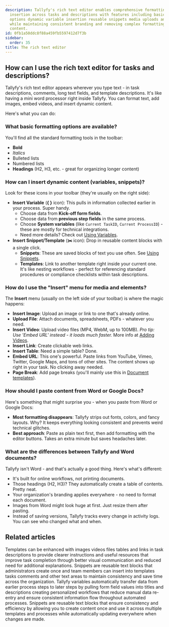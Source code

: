 ```yaml
---
description: Tallyfy's rich text editor enables comprehensive formatting and content
  insertion across tasks and descriptions with features including basic formatting
  options dynamic variable insertion reusable snippets media uploads and URL embedding
  while maintaining consistent branding and removing complex formatting from pasted
  content.
id: 0fb1a50ddc8f88a459fb5597412d7f3b
sidebar:
  order: 35
title: The rich text editor
---
```


## How can I use the rich text editor for tasks and descriptions?

Tallyfy's rich text editor appears wherever you type text - in task descriptions, comments, long text fields, and template descriptions. It's like having a mini word processor right inside Tallyfy. You can format text, add images, embed videos, and insert dynamic content.

Here's what you can do:

### What basic formatting options are available?

You'll find all the standard formatting tools in the toolbar:
*   **Bold**
*   *Italics*
*   Bulleted lists
*   Numbered lists
*   **Headings** (H2, H3, etc. - great for organizing longer content)

### How can I insert dynamic content (variables, snippets)?

Look for these icons in your toolbar (they're usually on the right side):

*   **Insert Variable** (**{ }** icon): This pulls in information collected earlier in your process. Super handy.
    *   Choose data from **Kick-off form fields**.
    *   Choose data from **previous step fields** in the same process.
    *   Choose **System variables** (like `Current TaskID`, `Current ProcessID`) - these are mostly for technical integrations.
    *   Need more details? Check out [Using Variables](/products/pro/documenting/templates/variables/how-can-i-use-insert-variables-in-tallyfy/).
*   **Insert Snippet/Template** (**✂️** icon): Drop in reusable content blocks with a single click.
    *   **Snippets**: These are saved blocks of text you use often. See [Using Snippets](/products/pro/documenting/templates/snippets/how-can-i-use-snippets-to-simplify-workflow-in-tallyfy/).
    *   **Templates**: Link to another template right inside your current one. It's like nesting workflows - perfect for referencing standard procedures or compliance checklists within task descriptions.

### How do I use the "Insert" menu for media and elements?

The **Insert** menu (usually on the left side of your toolbar) is where the magic happens:

*   **Insert Image**: Upload an image or link to one that's already online.
*   **Upload File**: Attach documents, spreadsheets, PDFs - whatever you need.
*   **Insert Video**: Upload video files (MP4, WebM, up to 100MB). *Pro tip: Use 'Embed URL' instead - it loads much faster.* More info at [Adding Videos](/products/pro/tracking-and-tasks/tasks/edit-task/how-can-i-add-videos-to-my-tallyfy-process/).
*   **Insert Link**: Create clickable web links.
*   **Insert Table**: Need a simple table? Done.
*   **Embed URL**: This one's powerful. Paste links from YouTube, Vimeo, Twitter, Google Maps, and tons of other sites. The content shows up right in your task. No clicking away needed.
*   **Page Break**: Add page breaks (you'll mainly use this in [Document templates](/products/pro/documenting/documents/)).

### How should I paste content from Word or Google Docs?

Here's something that might surprise you - when you paste from Word or Google Docs:

*   **Most formatting disappears**: Tallyfy strips out fonts, colors, and fancy layouts. Why? It keeps everything looking consistent and prevents weird technical glitches.
*   **Best approach**: Paste as plain text first, then add formatting with the editor buttons. Takes an extra minute but saves headaches later.

### What are the differences between Tallyfy and Word documents?

Tallyfy isn't Word - and that's actually a good thing. Here's what's different:

*   It's built for online workflows, not printing documents.
*   Those headings (H2, H3)? They automatically create a table of contents. Pretty neat.
*   Your organization's branding applies everywhere - no need to format each document.
*   Images from Word might look huge at first. Just resize them after pasting.
*   Instead of saving versions, Tallyfy tracks every change in activity logs. You can see who changed what and when.


## Related articles
<CardGrid>
<LinkTitleCard header="<b>Templates > Insert media</b>" href="/products/pro/documenting/templates/insert-media/" > Templates can be enhanced with images videos files tables and links in task descriptions to provide clearer instructions and useful resources that improve task completion through better visual communication and reduced need for additional explanations. </LinkTitleCard>
<LinkTitleCard header="<b>Snippets > Use snippets</b>" href="/products/pro/documenting/templates/snippets/how-can-i-use-snippets-to-simplify-workflow-in-tallyfy/" > Snippets are reusable text blocks that administrators create once and team members can insert into templates tasks comments and other text areas to maintain consistency and save time across the organization. </LinkTitleCard>
<LinkTitleCard header="<b>Variables > Insert variables</b>" href="/products/pro/documenting/templates/variables/how-can-i-use-insert-variables-in-tallyfy/" > Tallyfy variables automatically transfer data from earlier process steps to later steps by pulling form field values into titles and descriptions creating personalized workflows that reduce manual data re-entry and ensure consistent information flow throughout automated processes. </LinkTitleCard>
<LinkTitleCard header="<b>Templates > Snippets</b>" href="/products/pro/documenting/templates/snippets/" > Snippets are reusable text blocks that ensure consistency and efficiency by allowing you to create content once and use it across multiple templates and processes while automatically updating everywhere when changes are made. </LinkTitleCard>
</CardGrid>